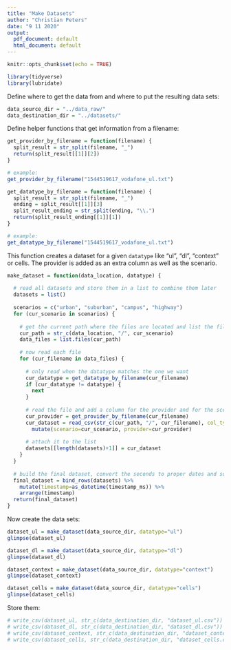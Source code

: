 ```yaml
---
title: "Make Datasets"
author: "Christian Peters"
date: "9 11 2020"
output:
  pdf_document: default
  html_document: default
---
```


```r
knitr::opts_chunk$set(echo = TRUE)
```

```r
library(tidyverse)
library(lubridate)
```

Define where to get the data from and where to put the resulting data sets:
```r
data_source_dir = "../data_raw/"
data_destination_dir = "../datasets/"
```

Define helper functions that get information from a filename:
```r
get_provider_by_filename = function(filename) {
  split_result = str_split(filename, "_")
  return(split_result[[1]][2])
}

# example:
get_provider_by_filename("1544519617_vodafone_ul.txt")
```

```r
get_datatype_by_filename = function(filename) {
  split_result = str_split(filename, "_")
  ending = split_result[[1]][3]
  split_result_ending = str_split(ending, "\\.")
  return(split_result_ending[[1]][1])
}

# example:
get_datatype_by_filename("1544519617_vodafone_ul.txt")
```

This function creates a dataset for a given `datatype` like "ul", "dl", "context" or cells.
The provider is added as an extra column as well as the scenario.
```r
make_dataset = function(data_location, datatype) {
  
  # read all datasets and store them in a list to combine them later
  datasets = list()
  
  scenarios = c("urban", "suburban", "campus", "highway")
  for (cur_scenario in scenarios) {
    
    # get the current path where the files are located and list the files
    cur_path = str_c(data_location, "/", cur_scenario)
    data_files = list.files(cur_path)
    
    # now read each file
    for (cur_filename in data_files) {
      
      # only read when the datatype matches the one we want
      cur_datatype = get_datatype_by_filename(cur_filename)
      if (cur_datatype != datatype) {
        next
      }
      
      # read the file and add a column for the provider and for the scenario
      cur_provider = get_provider_by_filename(cur_filename)
      cur_dataset = read_csv(str_c(cur_path, "/", cur_filename), col_type=cols()) %>%
        mutate(scenario=cur_scenario, provider=cur_provider)
      
      # attach it to the list
      datasets[[length(datasets)+1]] = cur_dataset
    }
  }
  
  # build the final dataset, convert the seconds to proper dates and sort by time
  final_dataset = bind_rows(datasets) %>% 
    mutate(timestamp=as_datetime(timestamp_ms)) %>% 
    arrange(timestamp)
  return(final_dataset)
}
```

Now create the data sets:
```r
dataset_ul = make_dataset(data_source_dir, datatype="ul")
glimpse(dataset_ul)
```

```r
dataset_dl = make_dataset(data_source_dir, datatype="dl")
glimpse(dataset_dl)
```

```r
dataset_context = make_dataset(data_source_dir, datatype="context")
glimpse(dataset_context)
```

```r
dataset_cells = make_dataset(data_source_dir, datatype="cells")
glimpse(dataset_cells)
```

Store them:
```r
# write_csv(dataset_ul, str_c(data_destination_dir, "dataset_ul.csv"))
# write_csv(dataset_dl, str_c(data_destination_dir, "dataset_dl.csv"))
# write_csv(dataset_context, str_c(data_destination_dir, "dataset_context.csv"))
# write_csv(dataset_cells, str_c(data_destination_dir, "dataset_cells.csv"))
```